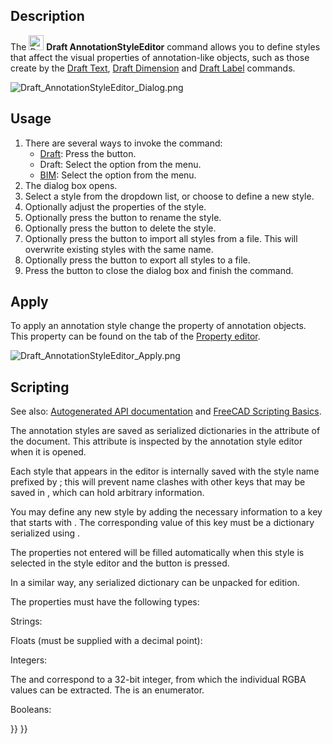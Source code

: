 <languages/>
<translate>

<!--T:19-->
{{Docnav
|[[Draft_Label|Label]]
|[[Draft_Move|Move]]
|[[Draft_Workbench|Draft]]
|IconL=Draft_Label.svg 
|IconR=Draft_Move.svg 
|IconC=Workbench_Draft.svg
}}

<!--T:1-->
{{GuiCommand
|Name=Draft AnnotationStyleEditor
|MenuLocation=Annotation → Annotation Styles<br>Manage → Annotation Styles
|Workbenches=[[Draft_Workbench|Draft]], [[BIM_Workbench|BIM]]
|SeeAlso=[[Draft_Text|Draft Text]], [[Draft_Label|Draft Label]], [[Draft_Dimension|Draft Dimension]]
|Version=0.19
}}

==Description== <!--T:2-->

<!--T:3-->
The [[Image:Draft_AnnotationStyleEditor.svg|24px]] '''Draft AnnotationStyleEditor''' command allows you to define styles that affect the visual properties of annotation-like objects, such as those create by the [[Draft_Text|Draft Text]], [[Draft_Dimension|Draft Dimension]] and [[Draft_Label|Draft Label]] commands.

</translate>
[[File:Draft_AnnotationStyleEditor_Dialog.png]]
<translate>
<!--T:4-->
{{Caption|The Annotation Styles Editor dialog box (version 1.1 layout)}}

== Usage == <!--T:5-->

<!--T:6-->
# There are several ways to invoke the command:
#* [[Draft_Workbench|Draft]]: Press the {{Button|[[Image:Draft_AnnotationStyleEditor.svg|16px]] [[Draft_AnnotationStyleEditor|Annotation Styles]]}} button.
#* Draft: Select the {{MenuCommand|Annotation → [[Image:Draft_AnnotationStyleEditor.svg|16px]] Annotation Styles}} option from the menu.
#* [[BIM_Workbench|BIM]]: Select the {{MenuCommand|Manage → [[Image:Draft_AnnotationStyleEditor.svg|16px]] Annotation Styles}} option from the menu.
# The {{MenuCommand|Annotation Styles Editor}} dialog box opens.
# Select a style from the {{MenuCommand|Style Name}} dropdown list, or choose {{Value|Add new...}} to define a new style.
# Optionally adjust the properties of the style.
# Optionally press the {{Button|[[File:Accessories-text-editor.svg|16px]] Rename}} button to rename the style.
# Optionally press the {{Button|[[File:Edit_Cancel.svg|16px]] Delete}} button to delete the style.
# Optionally press the {{Button|[[File:Std_Import.svg|16px]]}} button to import all styles from a {{FileName|.json}} file. This will overwrite existing styles with the same name.
# Optionally press the {{Button|[[File:Std_Export.svg|16px]]}} button to export all styles to a {{FileName|.json}} file.
# Press the {{Button|OK}} button to close the dialog box and finish the command.

== Apply == <!--T:27-->

<!--T:31-->
To apply an annotation style change the {{PropertyView|Annotation Style}} property of annotation objects. This property can be found on the {{MenuCommand|View}} tab of the [[Property_editor|Property editor]].

</translate>
[[File:Draft_AnnotationStyleEditor_Apply.png]]
<translate>
<!--T:30-->
{{Caption|Selecting an annotation style}}

== Scripting == <!--T:8-->

<!--T:21-->
See also: [https://freecad.github.io/SourceDoc/ Autogenerated API documentation] and [[FreeCAD Scripting Basics|FreeCAD Scripting Basics]].

<!--T:9-->
The annotation styles are saved as serialized dictionaries in the {{incode|Meta}} attribute of the document. This attribute is inspected by the annotation style editor when it is opened.

</translate>
{{Code|code=
>>> print(App.ActiveDocument.Meta["Draft_Style_Text red"])
{"ArrowSize": 2.0, "ArrowType": 0, "Decimals": 2, "DimOvershoot": 4.0, "ExtLines": 0.0, "ExtOvershoot": 4.0, "FontName": "DejaVu Sans", "FontSize": 10.0, "LineColor": 255, "LineSpacing": 1.0, "LineWidth": 2, "ScaleMultiplier": 1.0, "ShowLine": true, "ShowUnit": false, "TextColor": 4278190335, "TextSpacing": 3.0, "UnitOverride": ""}
}}
<translate>

<!--T:10-->
Each style that appears in the editor is internally saved with the style name prefixed by {{incode|Draft_Style_}}; this will prevent name clashes with other keys that may be saved in {{incode|Meta}}, which can hold arbitrary information.

<!--T:11-->
You may define any new style by adding the necessary information to a key that starts with {{incode|Draft_Style_}}. The corresponding value of this key must be a dictionary serialized using {{incode|json}}.

</translate>
{{Code|code=
import json

meta = App.ActiveDocument.Meta
props = {"ArrowSize": 7.0, "LineWidth": 6}
meta["Draft_Style_Thick_lines"] = json.dumps(props)
App.ActiveDocument.Meta = meta
}}
<translate>

<!--T:12-->
The properties not entered will be filled automatically when this style is selected in the style editor and the {{Button|OK}} button is pressed.

<!--T:13-->
In a similar way, any serialized dictionary can be unpacked for edition.

</translate>
{{Code|code=
import json

meta = App.ActiveDocument.Meta
new_dict = json.loads(meta["Draft_Style_Thick_lines"])
}}
<translate>

<!--T:24-->
The properties must have the following types:

<!--T:15-->
Strings:

</translate>
{{Code|code=
props = {
    "FontName": "DejaVu Sans",
    "UnitOverride": ""
}
}}
<translate>

<!--T:25-->
Floats (must be supplied with a decimal point):

</translate>
{{Code|code=
props = {
    "ArrowSize": 2.0,
    "DimOvershoot": 4.0,
    "ExtLines": 0.0,
    "ExtOvershoot": 4.0
    "FontSize": 10.0,
    "LineSpacing": 1.0,
    "ScaleMultiplier": 1.0,
    "TextSpacing": 3.0
}
}}
<translate>

<!--T:26-->
Integers:

</translate>
{{Code|code=
props = {
    "ArrowType": 0,
    "Decimals": 2,
    "LineColor": 255,
    "LineWidth": 2,
    "TextColor": 4278190335
}
}}
<translate>

<!--T:17-->
The {{Incode|TextColor}} and {{Incode|LineColor}} correspond to a 32-bit integer, from which the individual RGBA values can be extracted. The {{Incode|ArrowType}} is an enumerator.

<!--T:18-->
Booleans:

</translate>
{{Code|code=
props = {
    "ShowLine": true
    "ShowUnit": false,
}
}}
<translate>


<!--T:20-->
{{Docnav
|[[Draft_Label|Label]]
|[[Draft_Move|Move]]
|[[Draft_Workbench|Draft]]
|IconL=Draft_Label.svg 
|IconR=Draft_Move.svg 
|IconC=Workbench_Draft.svg
}}

</translate>
{{Draft Tools navi{{#translation:}}}}
{{Userdocnavi{{#translation:}}}}